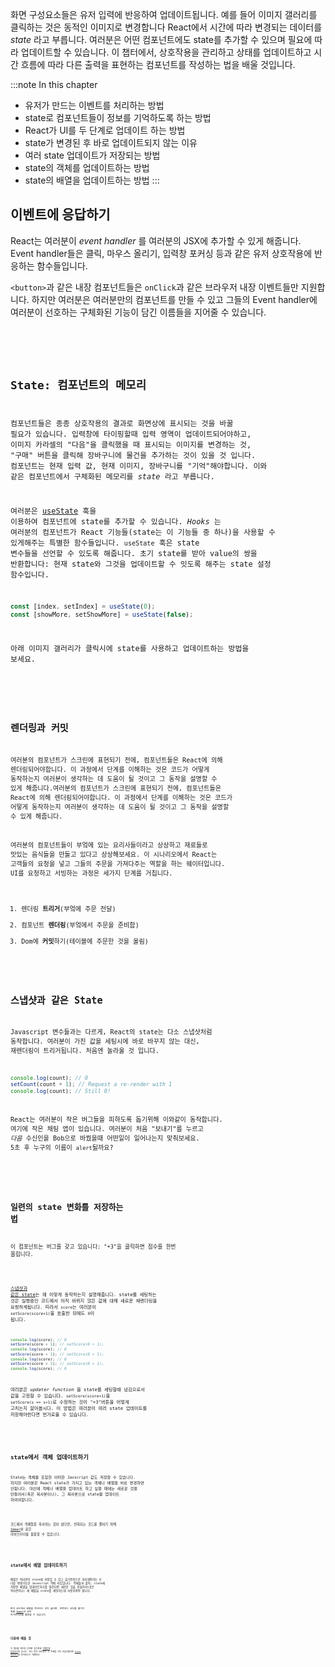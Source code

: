
화면 구성요소들은 유저 입력에 반응하여 업데이트됩니다. 예를 들어 이미지 갤러리를 클릭하는 것은 동적인 이미지로 변경합니다 React에서 시간에 따라 변경되는 데이터를 _state_ 라고 부릅니다. 여러분은 어떤 컴포넌트에도 state를 추가할 수 있으며 필요에 따라 업데이트할 수 있습니다. 이 챕터에서, 상호작용을 관리하고 상태를 업데이트하고 시간 흐름에 따라 다른 출력을 표현하는 컴포넌트를 작성하는 법을 배울 것입니다.

:::note In this chapter

- 유저가 만드는 이벤트를 처리하는 방법
- state로 컴포넌트들이 정보를 기억하도록 하는 방법
- React가 UI를 두 단계로 업데이트 하는 방법
- state가 변경된 후 바로 업데이트되지 않는 이유
- 여러 state 업데이트가 저장되는 방법
- state의 객체를 업데이트하는 방법
- state의 배열을 업데이트하는 방법
:::

## 이벤트에 응답하기

React는 여러분이 _event handler_ 를 여러분의 JSX에 추가할 수 있게 해줍니다. Event handler들은 클릭, 마우스 올리기, 입력창 포커싱 등과 같은 유저 상호작용에 반응하는 함수들입니다.

`<button>`과 같은 내장 컴포넌트들은 `onClick`과 같은 브라우저 내장 이벤트들만 지원합니다. 하지만 여러분은 여러분만의 컴포넌트를 만들 수 있고 그들의 Event handler에 여러분이 선호하는 구체화된 기능이 담긴 이름들을 지어줄 수 있습니다.

<Code src='https://codesandbox.io/s/091ht7?file=/App.js&from-sandpack=true' />

<Card
    title='Ready to learn this topic?'
    description='Event handler를 추가하는 방법을 배우려면 이벤트에 응답하는 방법을 읽으세요'
    link='https://beta.reactjs.org/learn/responding-to-events'
/>

## State: 컴포넌트의 메모리

컴포넌트들은 종종 상호작용의 결과로 화면상에 표시되는 것을 바꿀 필요가 있습니다.
입력창에 타이핑할때 입력 영역이 업데이트되어야하고, 이미지 카라셀의 "다음"을 클릭했을 때 표시되는 이미지를 변경하는 것, "구매" 버튼을 클릭해 장바구니에 물건을 추가하는 것이 있을 것 입니다. 컴포넌트는 현재 입력 값, 현재 이미지, 장바구니를 "기억"해야합니다. 이와 같은 컴포넌트에서 구체화된 메모리를 _state_ 라고 부릅니다.

여러분은 [useState](https://beta.reactjs.org/apis/react/useState) 훅을 이용하여 컴포넌트에 state를 추가할 수 있습니다. _Hooks_ 는 여러분의 컴포넌트가 React 기능들(state는 이 기능들 중 하나)을 사용할 수 있게해주는 특별한 함수들입니다. `useState` 훅은 state 변수들을 선언할 수 있도록 해줍니다. 초기 state를 받아 value의 쌍을 반환합니다: 현재 state와 그것을 업데이트할 수 잇도록 해주는 state 설정 함수입니다.

```js
const [index, setIndex] = useState(0);
const [showMore, setShowMore] = useState(false);
```

아래 이미지 갤러리가 클릭시에 state를 사용하고 업데이트하는 방법을 보세요.

<Code src='https://codesandbox.io/s/mg96dj?file=%2FApp.js&from-sandpack=true' />

<Card
    title='Ready to learn this topic?'
    description='State: 컴포넌트의 메모리를 읽고 상호작용에 value를 기억하고 업데이트하는 방법을 배워보세요.'
    link='https://beta.reactjs.org/learn/state-a-components-memory'
/>

## 렌더링과 커밋

여러분의 컴포넌트가 스크린에 표현되기 전에, 컴포넌트들은 React에 의해 렌더링되어야합니다. 이 과정에서 단계를 이해하는 것은 코드가 어떻게 동작하는지 여러분이 생각하는 데 도움이 될 것이고 그 동작을 설명할 수 있게 해줍니다.여러분의 컴포넌트가 스크린에 표현되기 전에, 컴포넌트들은 React에 의해 렌더링되어야합니다. 이 과정에서 단계를 이해하는 것은 코드가 어떻게 동작하는지 여러분이 생각하는 데 도움이 될 것이고 그 동작을 설명할 수 있게 해줍니다.

여러분의 컴포넌트들이 부엌에 있는 요리사들이라고 상상하고 재료들로 맛있는 음식들을 만들고 있다고 상상해보세요. 이 시나리오에서 React는 고객들의 요청을 넣고 그들의 주문을 가져다주는 역할을 하는 웨이터입니다. UI를 요청하고 서빙하는 과정은 세가지 단계를 거칩니다.

1. 렌더링 **트리거**(부엌에 주문 전달)
2. 컴포넌트 **렌더링**(부엌에서 주문을 준비함)
3. Dom에 **커밋**하기(테이블에 주문한 것을 올림)

<Card
    title="Ready to learn this topic?"
    description="렌더링과 커밋을 읽고 UI 업데이트의 라이프 사이클을 배워보세요."
    link="https://beta.reactjs.org/learn/render-and-commit"
/>

## 스냅샷과 같은 State

Javascript 변수들과는 다르게, React의 state는 다소 스냅샷처럼 동작합니다. 여러분이 가진 값을 세팅시에 바로 바꾸지 않는 대신, 재렌더링이 트리거됩니다. 처음엔 놀라울 것 입니다.

```js
console.log(count); // 0
setCount(count + 1); // Request a re-render with 1
console.log(count); // Still 0!
```

React는 여러분이 작은 버그들을 피하도록 돕기위해 이와같이 동작합니다. 여기에 작은 채팅 앱이 있습니다. 여러분이 처음 "보내기"를 누르고 _다음_ 수신인을 Bob으로 바꿨을때 어떤일이 일어나는지 맞춰보세요. 5초 후 누구의 이름이 `alert`될까요?

<Code src='https://codesandbox.io/s/hqhrui?file=%2FApp.js&from-sandpack=true' />

<Card
    title='Ready to learn this topic?'
    description="스냅샷과 같은 state를 읽고 왜 state가 event handler 내부에서 왜 바뀌지 않고 '고정된' 것으로 표현되는지 배워보세요."
    link='https://beta.reactjs.org/learn/state-as-a-snapshot'
/>

## 일련의 state 변화를 저장하는 법

이 컴포넌트는 버그를 갖고 있습니다: "+3"을 클릭하면 점수를 한번 올립니다.

<Code src='https://codesandbox.io/s/8cyrx4?file=%2FApp.js&from-sandpack=true' />

[스냅샷과 같은 state](https://beta.reactjs.org/learn/state-as-a-snapshot)는 왜 이렇게 동작하는지 설명해줍니다. state를 세팅하는 것은 실행중인 코드에서 아직 바뀌지 않은 값에 대해 새로운 재렌더링을 요청하게됩니다. 따라서 `score`는 여러분이 `setScore(score+1)`을 호출한 뒤에도 `0`이 됩니다.

```js
console.log(score); // 0
setScore(score + 1); // setScore(0 + 1);
console.log(score); // 0
setScore(score + 1); // setScore(0 + 1);
console.log(score); // 0
setScore(score + 1); // setScore(0 + 1);
console.log(score); // 0
```

여러분은 _updater function_ 을 state를 세팅할때 넘김으로서 값을 고정할 수 있습니다. `setScore(score+1)`을 `setScore(s => s+1)`로 수정하는 것이 "+3"버튼을 어떻게 고치는지 알아봅시다. 이 방법은 여러분이 여러 state 업데이트를 저장해야한다면 번거로울 수 있습니다.

<Code src='https://codesandbox.io/s/dotv21?file=%2FApp.js&from-sandpack=true' />

<Card
    title='Ready to learn this topic?'
    description='일련의 state 변경 저장하기를 읽고 다음 렌더링 전에 여러 업데이트를 저장하는 방법을 학습해보세요.'
    link='https://beta.reactjs.org/learn/queueing-a-series-of-state-changes'
/>

## state에서 객체 업데이트하기

State는 객체를 포함한 어떠한 Javscript 값도 저장할 수 있습니다. 하지만 여러분은 React state가 가지고 있는 객체나 배열을 바로 변경하면 안됩니다. 대신에 객체나 배열을 업데이트 하고 싶을 때에는 새로운 것을 만들어서(혹은 복사본이나), 그 복사본으로 state를 업데이트 하여야합니다.

<Code src='https://codesandbox.io/s/xpxry5?file=%2FApp.js&from-sandpack=true' />

코드에서 객체들을 복사하는 것이 싫다면, 반복되는 코드를 줄이기 위해 [Immer](https://github.com/immerjs/use-immer)와 같은 라이브러리를 활용할 수 있습니다.

<Code src='https://codesandbox.io/s/rml6xy?file=%2FApp.js&from-sandpack=true' />

<Card
    title='Ready to learn this topic?'
    description='State의 객체들을 업데이트하기를 보고 객체를 업데이트하는 방법을 정확히 배워보세요.'
    link='https://beta.reactjs.org/learn/updating-objects-in-state'
/>

## state에서 배열 업데이트하기

배열은 여러분이 state에 저장할 수 있고 읽기전용으로 처리해야하는 또 다른 변경가능한 Javascript 객체 타입입니다. 객체들과 같이, state에 저장된 배열을 업데이트하기를 원한다면 새로운 것을 만들어서(혹은 복사본이나) 새 배열을 state를 세팅하는데 사용하여야 합니다.

<Code src='https://codesandbox.io/s/2qdhx7?file=%2FApp.js&from-sandpack=true' />

만약 코드에서 배열을 복사하는 것이 싫다면, 반복되는 코드를 줄이기 위해 [Immer](https://github.com/immerjs/use-immer)와 같은 라이브러리를 활용할 수 있습니다.

<Code src='https://codesandbox.io/s/qpdxm1?file=%2FApp.js&from-sandpack=true' />

<Card
    title='Ready to learn this topic?'
    description='state에서 배열 업데이트하기를 보고 배열을 업데이트하는 방법을 정확히 배워보세요.'
    link='https://beta.reactjs.org/learn/updating-arrays-in-state'
/>

## 다음에 배울 것

이 챕터를 페이지 단위로 읽기위해 [이벤트에 반응하기](https://beta.reactjs.org/learn/responding-to-events)로 갑니다. 또는 만약 여러분이 이 주제를 이미 학습하였다면
[State 관리하기](https://beta.reactjs.org/learn/managing-state)를 읽어보는건 어떨까요?
